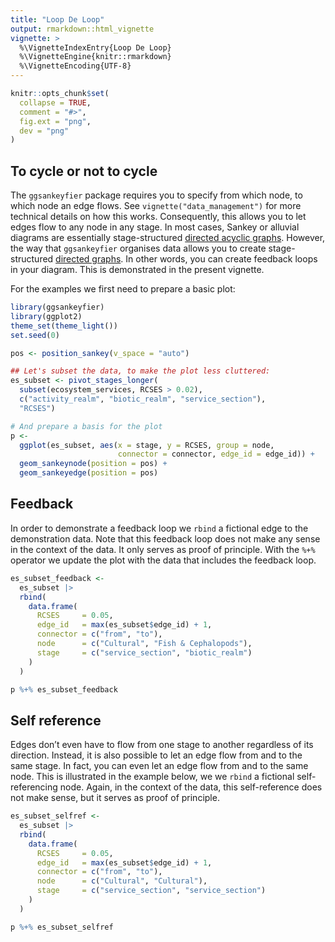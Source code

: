 ---
title: "Loop De Loop"
output: rmarkdown::html_vignette
vignette: >
  %\VignetteIndexEntry{Loop De Loop}
  %\VignetteEngine{knitr::rmarkdown}
  %\VignetteEncoding{UTF-8}
---

```{r, include = FALSE}
knitr::opts_chunk$set(
  collapse = TRUE,
  comment = "#>",
  fig.ext = "png",
  dev = "png"
)
```

## To cycle or not to cycle
The `ggsankeyfier` package requires you to specify from which node, to which node an edge flows.
See `vignette("data_management")` for more technical details on how this works. Consequently,
this allows you to let edges flow to any node in any stage. In most cases, Sankey or alluvial
diagrams are essentially stage-structured
[directed acyclic graphs](https://en.wikipedia.org/wiki/Directed_acyclic_graph). However, the way
that `ggsankeyfier` organises data allows you to create stage-structured
[directed graphs](https://en.wikipedia.org/wiki/Directed_graph). In other words, you can create
feedback loops in your diagram. This is demonstrated in the present vignette.

For the examples we first need to prepare a basic plot:

```{r setup}
library(ggsankeyfier)
library(ggplot2)
theme_set(theme_light())
set.seed(0)

pos <- position_sankey(v_space = "auto")

## Let's subset the data, to make the plot less cluttered:
es_subset <- pivot_stages_longer(
  subset(ecosystem_services, RCSES > 0.02),
  c("activity_realm", "biotic_realm", "service_section"),
  "RCSES")

# And prepare a basis for the plot
p <-
  ggplot(es_subset, aes(x = stage, y = RCSES, group = node,
                        connector = connector, edge_id = edge_id)) +
  geom_sankeynode(position = pos) +
  geom_sankeyedge(position = pos)
```

## Feedback

In order to demonstrate a feedback loop we `rbind` a fictional edge to the demonstration data.
Note that this feedback loop does not make any sense in the context of the data. It only
serves as proof of principle. With the `%+%` operator we update the plot
with the data that includes the feedback loop.

```{r back}
es_subset_feedback <-
  es_subset |>
  rbind(
    data.frame(
      RCSES     = 0.05,
      edge_id   = max(es_subset$edge_id) + 1,
      connector = c("from", "to"),
      node      = c("Cultural", "Fish & Cephalopods"),
      stage     = c("service_section", "biotic_realm")
    )
  )

p %+% es_subset_feedback
```

## Self reference

Edges don't even have to flow from one stage to another regardless of its direction. Instead,
it is also possible to let an edge flow from and to the same stage. In fact, you
can even let an edge flow from and to the same node. This is illustrated in the example
below, we we `rbind` a fictional self-referencing node. Again, in the context of the
data, this self-reference does not make sense, but it serves as proof of principle.

```{r selfref}
es_subset_selfref <-
  es_subset |>
  rbind(
    data.frame(
      RCSES     = 0.05,
      edge_id   = max(es_subset$edge_id) + 1,
      connector = c("from", "to"),
      node      = c("Cultural", "Cultural"),
      stage     = c("service_section", "service_section")
    )
  )

p %+% es_subset_selfref
```
